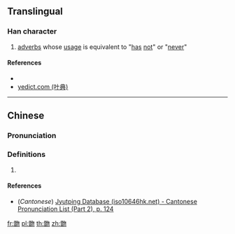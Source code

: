 ==Translingual==

===Han character===
{{Han char|rn=73|rad=曰|as=12|sn=16|four=|canj=CAPHH|ids=⿰曾勿}}

# {{lb|zh|dialect}} [[adverb]]s whose [[usage]] is equivalent to "[[has]] [[not]]" or "[[never]]"

====References====
* {{Han ref|kx=0504.091|dkj=14317|hdz=21536.160|uh=6706|ud=26374}}
* [http://yedict.com/htm/67/6706.htm yedict.com (叶典)]

----

==Chinese==
{{zh-forms}}

===Pronunciation===
{{zh-pron
|m=fēn
|c=fan1
|mc=
|oc=
|ma=
|cat=adv
}}

===Definitions===
{{zh-hanzi}}

# {{rfdef|lang=zh}}

====References====
* (''Cantonese'') [http://www.iso10646hk.net/jp/document/download.jsp Jyutping Database (iso10646hk.net) - Cantonese Pronunciation List (Part 2), p. 124]

[[fr:朆]]
[[pl:朆]]
[[th:朆]]
[[zh:朆]]